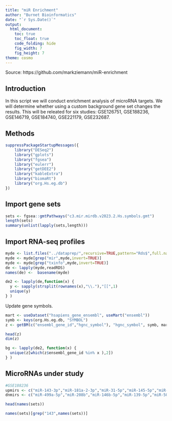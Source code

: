 ```yaml
---
title: "miR Enrichment"
author: "Burnet Bioinformatics"
date: "`r Sys.Date()`"
output:
  html_document:
    toc: true
    toc_float: true
    code_folding: hide
    fig_width: 7
    fig_height: 7
theme: cosmo
---
```


Source: https://github.com/markziemann/miR-enrichment

## Introduction

In this script we will conduct enrichment analysis of microRNA targets.
We will determine whether using a custom background gene set changes the results.
This will be releated for six studies: GSE126751, GSE188236, GSE146719, GSE184740,
GSE221179, GSE232687.

## Methods

```r

suppressPackageStartupMessages({
    library("DESeq2")
    library("gplots")
    library("fgsea")
    library("eulerr")
    library("getDEE2")
    library("kableExtra")
    library("biomaRt")
    library("org.Hs.eg.db")
})

```

## Import gene sets

```r

sets <- fgsea::gmtPathways("c3.mir.mirdb.v2023.2.Hs.symbols.gmt")
length(sets)
summary(unlist(lapply(sets,length)))

```

## Import RNA-seq profiles

```r

myde <- list.files("../dataprep/",recursive=TRUE,pattern="Rds$",full.names=TRUE)
myde <- myde[grep("mir",myde,invert=TRUE)]
myde <- myde[grep("txinfo",myde,invert=TRUE)]
de <- lapply(myde,readRDS)
names(de) <-  basename(myde)

de2 <- lapply(de,function(x) {
  y <- sapply(strsplit(rownames(x),"\\."),"[[",1)
  unique(y)
} )


```

Update gene symbols.

```r

mart <- useDataset("hsapiens_gene_ensembl", useMart("ensembl"))
symb <- keys(org.Hs.eg.db, "SYMBOL")
z <- getBM(c("ensembl_gene_id","hgnc_symbol"), "hgnc_symbol", symb, mart)

head(z)
dim(z)

bg <- lapply(de2, function(x) {
  unique(z[which(z$ensembl_gene_id %in% x ),2])
} )

```

## MicroRNAs under study

```r

#GSE188236
upmirs <- c("miR-143-3p","miR-181a-2-3p","miR-31-5p","miR-145-5p","miR-708-55p")
dnmirs <- c("miR-499a-5p","miR-208b","miR-146b-5p","miR-139-5p","miR-502")

head(names(sets))

names(sets)[grep("143",names(sets))]

```
